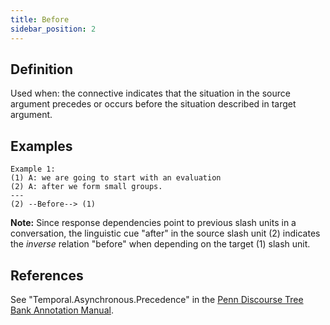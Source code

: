 ```yaml
---
title: Before
sidebar_position: 2
---
```


## Definition

Used when: the connective indicates that the situation in the source argument precedes or occurs before the situation described in target argument.

## Examples

```
Example 1:
(1) A: we are going to start with an evaluation
(2) A: after we form small groups.
---
(2) --Before--> (1)
```

**Note:** Since response dependencies point to previous slash units in a conversation, 
the linguistic cue "after" in the source slash unit (2) indicates the *inverse* relation "before" when depending on the target (1) slash unit.

## References

See "Temporal.Asynchronous.Precedence" in the [Penn Discourse Tree Bank Annotation Manual](https://repository.upenn.edu/handle/20.500.14332/37623). 
